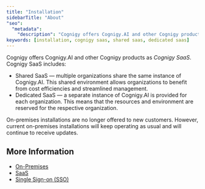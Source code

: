 ```yaml
---
title: "Installation"
sidebarTitle: "About"
"seo":
  "metadata":
    "description": "Cognigy offers Cognigy.AI and other Cognigy products as Cognigy SaaS. Cognigy SaaS includes Shared SaaS and Dedicated SaaS."
keywords: [installation, cognigy saas, shared saas, dedicated saas]
---
```


Cognigy offers Cognigy.AI and other Cognigy products as _Cognigy SaaS_. Cognigy SaaS includes:

- Shared SaaS — multiple organizations share the same instance of Cognigy.AI. This shared environment allows organizations to benefit from cost efficiencies and streamlined management.
- Dedicated SaaS — a separate instance of Cognigy.AI is provided for each organization. This means that the resources and environment are reserved for the respective organization.

<Warning>
    On-premises installations are no longer offered to new customers. However, current on-premises installations will keep operating as usual and will continue to receive updates.
</Warning>

## More Information

- [On-Premises](/ai/administer/installation/overview)
- [SaaS](/ai/administer/installation/ip-ranges-shared-environments)
- [Single Sign-on (SSO)](/ai/administer/installation/single-sign-on-saml2)